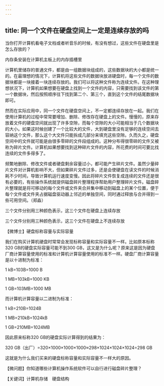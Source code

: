 ```yaml
---
---
---
```

title: 同一个文件在硬盘空间上一定是连续存放的吗
---




当你打开计算机看电子文档或者听音乐的时候，有没有想过，这些文件在硬盘里是怎么存放的？

内存条安装在计算机主板上的内存插槽里



计算机里储存的普通文件，都是由一组数据块组成的，这些数据块的大小都是统一的。在最理想的情况下，计算机将这些文件的数据块放进硬盘时，每一个文件的数据块都是一块接着一块连续存放的。我们可以将这种文件称为连续文件。在这种理想状况下，计算机如果想要在硬盘上找到一个文件的内容，只需要找到该文件的第一个数据块，然后按照顺序往下找到第二个、第三个，直到这个文件的结尾数据块即可。

然而在实际应用中，同一个文件在硬盘空间上，不一定都连续存放在一起。我们在使用计算机的过程中常常要增加、删除、修改存在硬盘上的文件。慢慢的，原来存放着文件的硬盘空间就出现了许多空隙，而每个空隙的大小可能相当于几个数据块的大小。如果这时候创建了一个比较大的文件，大到硬盘里没有足够的连续空间去容纳这个文件，那么这个大文件只能拆成几部分来填充这些空隙。久而久之，硬盘空间中的文件就可能是由很多零碎的文件段组成的。这种分布得很零碎的文件又被称为碎片文件。计算机如果想要找到这种碎片文件的内容，所花费的时间可要比找连续的文件多得多了。

频繁地删除、修改文件或者硬盘剩余容量过小，都可能产生碎片文件。虽然少量碎片文件对计算机影响不大，但如果碎片文件过多，还是会使硬盘在读文件的时候消耗不少时间，导致计算机运行速度变慢。因此将碎片文件恢复成连续的文件还是很有必要的，有些操作系统就提供磁盘碎片整理程序帮助用户整理碎片文件。磁盘碎片整理就是将可移动的每个文件或文件夹合并集中移动到磁盘上的某个位置，便于每个文件或文件夹占据磁盘驱动器上邻近的单独空间，同时通过释放与合并得到一些可用空间。（郑淼）

三个文件分别用三种颜色表示，这三个文件在硬盘上连续存放



三个文件分别用三种颜色表示，这三个文件在硬盘上不连续存放





【微博士】硬盘标称容量与实际容量

我们在购买计算机硬盘时常常会发现标称容量和实际容量不一样。比如原本标称320 GB的硬盘实际容量可能不到300 GB，这又是为什么呢？原来这是因为硬盘厂商计算容量使用的标准和计算机计算容量使用的标准不一样。硬盘厂商计算容量是以十进制为标准：

1 kB=103B=1000 B

1 MB=103kB=1000 KB

1 GB=103MB=1000 MB

而计算机计算容量以二进制为标准：

1 kB=210B=1024B

1 MB=210kB=1024kB

1 GB=210MB=1024MB

因此原来标称320 GB的硬盘实际计算得到的结果为：

320 GB（出厂）=320×1000×1000×1000≈298×1024×1024×1024=298 GB

这就是为什么我们买来的硬盘标称容量和实际容量不一样大的原因。

【微问题】你知道哪些计算机操作系统软件可以自行进行磁盘碎片整理？

【关键词】计算机存储　硬盘结构